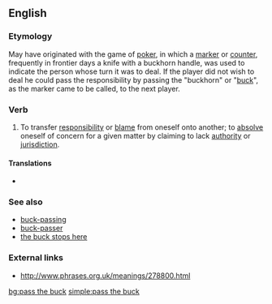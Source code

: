 {{wikipedia|Buck passing}}
==English==

===Etymology===
May have originated with the game of [[poker]], in which a [[marker]] or [[counter]], frequently in frontier days a knife with a buckhorn handle, was used to indicate the person whose turn it was to deal. If the player did not wish to deal he could pass the responsibility by passing the "buckhorn" or "[[buck]]", as the marker came to be called, to the next player.

===Verb===
{{en-verb|inf=to [[pass]] [[the]] [[buck]]|passes the buck|passing the buck|passed the buck}}

# {{idiom|informal}} To transfer [[responsibility]] or [[blame]] from oneself onto another; to [[absolve]] oneself of concern for a given matter by claiming to lack [[authority]] or [[jurisdiction]].

====Translations====
{{trans-top|to transfer responsibility or blame from oneself}}
*{{trreq|Chinese}}
{{trans-mid}}
{{trans-bottom}}

===See also===
*[[buck-passing]]
*[[buck-passer]]
*[[the buck stops here]]

===External links===
*http://www.phrases.org.uk/meanings/278800.html

[[bg:pass the buck]]
[[simple:pass the buck]]